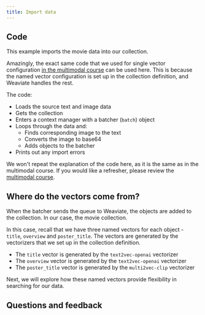 ```yaml
---
title: Import data
---
```



## <i class="fa-solid fa-code"></i> Code

This example imports the movie data into our collection.

Amazingly, the exact same code that we used for single vector configuration [in the multimodal course](../../starter_multimodal_data/102_mm_collections/20_create_collection.mdx) can be used here. This is because the named vector configuration is set up in the collection definition, and Weaviate handles the rest.

<FilteredTextBlock
  text={PyCode}
  startMarker="# BatchImportData"
  endMarker="# END BatchImportData"
  language="py"
/>

The code:
- Loads the source text and image data
- Gets the collection
- Enters a context manager with a batcher (`batch`) object
- Loops through the data and:
    - Finds corresponding image to the text
    - Converts the image to base64
    - Adds objects to the batcher
- Prints out any import errors

We won't repeat the explanation of the code here, as it is the same as in the multimodal course. If you would like a refresher, please review the [multimodal course](../../starter_multimodal_data/102_mm_collections/20_create_collection.mdx).

## <i class="fa-solid fa-square-chevron-right"></i> Where do the vectors come from?

When the batcher sends the queue to Weaviate, the objects are added to the collection. In our case, the movie collection.

In this case, recall that we have three named vectors for each object - `title`, `overview` and `poster_title`. The vectors are generated by the vectorizers that we set up in the collection definition.

- The `title` vector is generated by the `text2vec-openai` vectorizer
- The `overview` vector is generated by the `text2vec-openai` vectorizer
- The `poster_title` vector is generated by the `multi2vec-clip` vectorizer

Next, we will explore how these named vectors provide flexibility in searching for our data.

## Questions and feedback


<DocsFeedback/>
